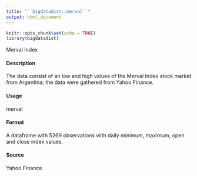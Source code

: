 ```yaml
---
title: "``bigdatadist::merval``"
output: html_document
---
```


```r
knitr::opts_chunk$set(echo = TRUE)
library(bigdatadist)
```

Merval Index


#### Description 

The data consist of an low and high values of the Merval Index stock market from Argentina; the data were gathered from Yahoo Finance.

#### Usage
merval

#### Format
A dataframe with 5269 observations with daily minimum, maximum, open and close index values.

#### Source
Yahoo Finance
